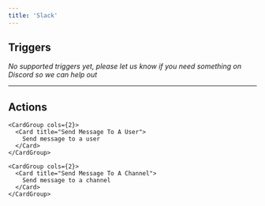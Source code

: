 ```yaml
---
title: 'Slack'
---
```


## Triggers

*No supported triggers yet, please let us know if you need something on Discord so we can help out* 


---

## Actions


    <CardGroup cols={2}>
      <Card title="Send Message To A User">
        Send message to a user
      </Card>
    </CardGroup>
  
    <CardGroup cols={2}>
      <Card title="Send Message To A Channel">
        Send message to a channel
      </Card>
    </CardGroup>
  
